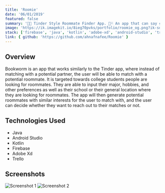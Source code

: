 ```yaml
---
title: 'Roomie'
date: '06/01/2019'
featured: false
summary: '📱🏫 Tinder Style Roommate Finder App. 🔎🃏 An app that can say goodbye to all the hassles of a college student and present them with simplicity and connectivity'
image: 'https://ik.imagekit.io/8ieg70pvks/portfolio/roomie_og.png?ik-sdk-version=javascript-1.4.3&updatedAt=1670981729993'
stack: ['firebase', 'java', 'kotlin', 'adobe-xd', 'android-studio', 'trello']
link: { github: 'https://github.com/ahnafnafee/Roomie' }
---
```


## Overview

Bookworm is an app that works similarly to the Tinder app, where instead of matching with a potential partner,
the user will be able to match with a potential roommate. It is targeted towards college students people are looking
for roommates. They are able to input their major, hobbies, and other preferences as well as their school or their
general location where they are looking for roommates. The app will then generate potential roommates with similar
interests for the user to match with, and the user can decide whether they want to reach out to their matches or not.

## Technologies Used

- Java
- Android Studio
- Kotlin
- Firebase
- Adobe Xd
- Trello

## Screenshots

![Screenshot 1](https://ik.imagekit.io/8ieg70pvks/portfolio/roomie_ss_01.jpg?ik-sdk-version=javascript-1.4.3)
![Screenshot 2](https://ik.imagekit.io/8ieg70pvks/portfolio/roomie_ss_02.jpg?ik-sdk-version=javascript-1.4.3)
